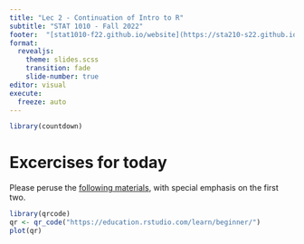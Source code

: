 ```yaml
---
title: "Lec 2 - Continuation of Intro to R"
subtitle: "STAT 1010 - Fall 2022"
footer:  "[stat1010-f22.github.io/website](https://sta210-s22.github.io/website/)"
format: 
  revealjs: 
    theme: slides.scss
    transition: fade
    slide-number: true
editor: visual
execute:
  freeze: auto
---
```


```r
library(countdown)
```

# Excercises for today

Please peruse the [following materials](https://education.rstudio.com/learn/beginner/), with special emphasis on the first two.

```r
library(qrcode)
qr <- qr_code("https://education.rstudio.com/learn/beginner/")
plot(qr)
```
